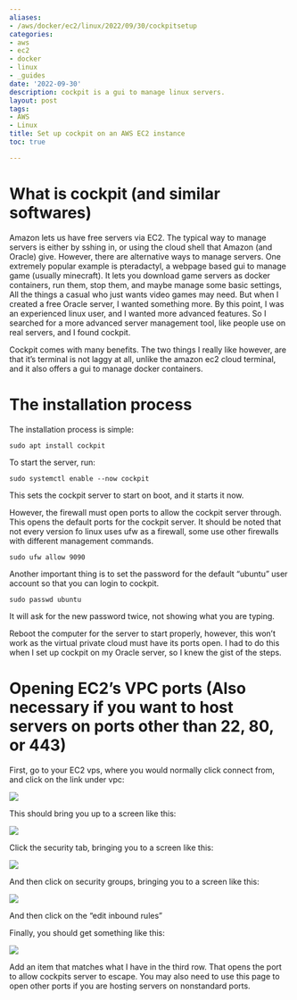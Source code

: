```yaml
---
aliases:
- /aws/docker/ec2/linux/2022/09/30/cockpitsetup
categories:
- aws
- ec2
- docker
- linux
- _guides
date: '2022-09-30'
description: cockpit is a gui to manage linux servers.
layout: post
tags:
- AWS
- Linux
title: Set up cockpit on an AWS EC2 instance
toc: true

---
```


# What is cockpit (and similar softwares)

Amazon lets us have free servers via EC2. The typical way to manage servers is either by sshing in, or using the cloud shell that Amazon (and Oracle) give. However, there are alternative ways to manage servers. One extremely popular example is pteradactyl, a webpage based gui to manage game (usually minecraft). It lets you download game servers as docker containers, run them, stop them, and maybe manage some basic settings, All the things a casual who just wants video games may need. But when I created a free Oracle server, I wanted something more. By this point, I was an experienced linux user, and I wanted more advanced features. So I searched for a more advanced server management tool, like people use on real servers, and I found cockpit. 

Cockpit comes with many benefits. The two things I really like however, are that it's terminal is not laggy at all, unlike the amazon ec2 cloud terminal, and it also offers a gui to manage docker containers. 

# The installation process

The installation process is simple:

`sudo apt install cockpit`

To start the server, run:

`sudo systemctl enable --now cockpit`

This sets the cockpit server to start on boot, and it starts it now. 

However, the firewall must open ports to allow the cockpit server through. This opens the default ports for the cockpit server. It should be noted that not every version fo linux uses ufw as a firewall, some use other firewalls with different management commands. 

`sudo ufw allow 9090`

Another important thing is to set the password for the default "ubuntu" user account so that you can login to cockpit.

`sudo passwd ubuntu` 

It will ask for the new password twice, not showing what you are typing. 

Reboot the computer for the server to start properly, however, this won't work as the virtual private cloud must have its ports open. I had to do this when I set up cockpit on my Oracle server, so I knew the gist of the steps. 



# Opening EC2's VPC ports (Also necessary if you want to host servers on ports other than 22, 80, or 443)

First, go to your EC2 vps, where you would normally click connect from, and click on the link under vpc:

![](ourinstanceannotation.png)


This should bring you up to a screen like this:

![](vpstosecuritytab.png)

Click the security tab, bringing you to a screen like this:

![](vpcpagesecurityannotate.png)

And then click on security groups, bringing you to a screen like this:

![](toeditinboundrules.png)

And then click on the "edit inbound rules"

Finally, you should get something like this:

![](editinginboundrules.png )

Add an item that matches what I have in the third row. That opens the port to allow cockpits server to escape. You may also need to use this page to open other ports if you are hosting servers on nonstandard ports. 

